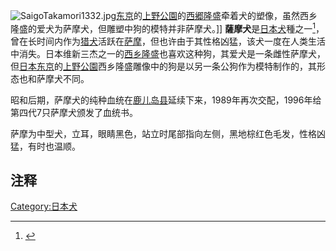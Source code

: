 {{onesource|time=2018-07-13T02:38:09+00:00}}
[[File:SaigoTakamori1332.jpg|thumb]][[东京|东京]]的[[上野公園|上野公園]]的[[西郷隆盛|西郷隆盛]]牵着犬的塑像，虽然西乡隆盛的爱犬为萨摩犬，但雕塑中狗的模特并非萨摩犬。]]
'''薩摩犬'''是[[日本犬|日本犬]]種之一<ref>{{Cite web |url=http://www.kagoshima-kankou.com/travel/2007/12/2.html |title=薩摩犬 |accessdate=2014-07-16 |archiveurl=https://web.archive.org/web/20140726080137/http://www.kagoshima-kankou.com/travel/2007/12/2.html |archivedate=2014-07-26 |deadurl=yes }}</ref>，曾在长时间内作为[[猎犬|猎犬]]活跃在[[萨摩藩|萨摩]]，但也许由于其性格凶猛，该犬一度在人类生活中消失。日本维新三杰之一的[[西乡隆盛|西乡隆盛]]也喜欢这种狗，其爱犬是一条雌性萨摩犬，但[[日本|日本]][[东京|东京]]的[[上野公園|上野公園]]西乡隆盛雕像中的狗是以另一条公狗作为模特制作的，其形态也和萨摩犬不同。

昭和后期，萨摩犬的纯种血统在[[鹿儿岛县|鹿儿岛县]]延续下来，1989年再次交配，1996年给第四代7只萨摩犬颁发了血统书。

萨摩为中型犬，立耳，眼睛黑色，站立时尾部指向左侧，黑地棕红色毛发，性格凶猛，有时也温顺。

==注释==
{{Reflist}}
{{日本犬}}
[[Category:日本犬|Category:日本犬]]